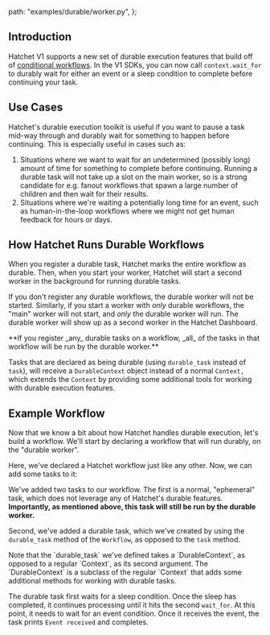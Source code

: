 
  path: "examples/durable/worker.py",
};


## Introduction

Hatchet V1 supports a new set of durable execution features that build off of [conditional workflows](./conditional-workflows.mdx). In the V1 SDKs, you can now call `context.wait_for` to durably wait for either an event or a sleep condition to complete before continuing your task.

## Use Cases

Hatchet's durable execution toolkit is useful if you want to pause a task mid-way through and durably wait for something to happen before continuing. This is especially useful in cases such as:

1. Situations where we want to wait for an undetermined (possibly long) amount of time for something to complete before continuing. Running a durable task will not take up a slot on the main worker, so is a strong candidate for e.g. fanout workflows that spawn a large number of children and then wait for their results.
2. Situations where we're waiting a potentially long time for an event, such as human-in-the-loop workflows where we might not get human feedback for hours or days.

## How Hatchet Runs Durable Workflows

When you register a durable task, Hatchet marks the entire workflow as durable. Then, when you start your worker, Hatchet will start a second worker in the background for running durable tasks.

If you don't register any durable workflows, the durable worker will not be started. Similarly, if you start a worker with _only_ durable workflows, the "main" worker will not start, and _only_ the durable worker will run. The durable worker will show up as a second worker in the Hatchet Dashboard.

<Callout type="warning" emoji="🚨">
  **If you register _any_ durable tasks on a workflow, _all_ of the tasks in
  that workflow will be run by the durable worker.**
</Callout>

Tasks that are declared as being durable (using `durable_task` instead of `task`), will receive a `DurableContext` object instead of a normal `Context,` which extends the `Context` by providing some additional tools for working with durable execution features.

## Example Workflow

Now that we know a bit about how Hatchet handles durable execution, let's build a workflow. We'll start by declaring a workflow that will run durably, on the "durable worker".

<GithubSnippet src={DurablePy} target="Create a durable workflow" />

Here, we've declared a Hatchet workflow just like any other. Now, we can add some tasks to it:

<GithubSnippet src={DurablePy} target="Add durable task" />

We've added two tasks to our workflow. The first is a normal, "ephemeral" task, which does not leverage any of Hatchet's durable features. **Importantly, as mentioned above, this task will still be run by the durable worker.**

Second, we've added a durable task, which we've created by using the `durable_task` method of the `Workflow`, as opposed to the `task` method.

<Callout type="info" emoji="💡">
  Note that the `durable_task` we've defined takes a `DurableContext`, as
  opposed to a regular `Context`, as its second argument. The `DurableContext`
  is a subclass of the regular `Context` that adds some additional methods for
  working with durable tasks.
</Callout>

The durable task first waits for a sleep condition. Once the sleep has completed, it continues processing until it hits the second `wait_for`. At this point, it needs to wait for an event condition. Once it receives the event, the task prints `Event received` and completes.
